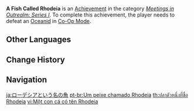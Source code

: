 {{Achievement Infobox
|title        = 
|id           = 86012
|order id     = 9012
|category     = Meetings in Outrealm: Series I
|description  = Defeat an [[Oceanid]] in [[Co-Op Mode]].
|requirements = 
|primogems    = 10
|tracking     = 
|topic        = Oceanid; Co-Op Mode
}}
'''A Fish Called Rhodeia''' is an [[Achievement]] in the category ''[[Meetings in Outrealm: Series I]]''. To complete this achievement, the player needs to defeat an [[Oceanid]] in [[Co-Op Mode]].
<!--
==Trivia==

==Video Guides==
{{EVT
|video1   = 
|caption1 = 
}}
-->
==Other Languages==
{{Other Languages
|en      = A Fish Called Rhodeia
|zhs     = 一条名叫洛蒂娅的鱼
|zhs_rm  = Yì Tiáo Míngjiào Luòdìyà de Yú
|zht     = 一條名叫洛蒂婭的魚
|zht_rm  = Yì Tiáo Míngjiào Luòdìyà de Yú
|zh_tl   = 
|ja      = ローデシアという名の魚
|ja_rm   = Roodeshia to Iu Na no Sakana
|ja_tl   = 
|ko      = //로데이아//라는 물고기 한 마리
|ko_tl   = A Fish Called Rhodeia
|es      = Un pez llamado Rhodeia
|es_tl   = A Fish Named Rhodeia
|fr      = Un poisson nommé Rhodeia
|fr_tl   = A Fish Called Rhodeia
|ru      = Рыба по имени Родия
|ru_tl   = A Fish Called Rhodeia
|th      = ปลาตัวหนึ่งที่ชื่อ Rhodeia
|th_rm   = Pla Tua Nueng thi Chue Rhodeia
|th_tl   = 
|vi      = Một con cá có tên Rhodeia
|vi_tl   = 
|de      = Ein Fisch namens Rhodeia
|de_tl   = A Fish Called Rhodeia
|id      = Seekor Ikan Bernama Rhodeia
|id_tl   = A Fish Called Rhodeia
|pt      = Um peixe chamado Rhodeia
|pt_tl   = 
|tr      = Rhodeia Adlı Bir Balık
|tr_tl   = 
|it      = Un pesce di nome Rhodeia
|it_tl   = 
}}

==Change History==
{{Change History|1.0}}
<!--
==References==
{{Reflist}}
-->
==Navigation==
{{Achievement Navbox|Meetings in Outrealm: Series I}}

[[ja:ローデシアという名の魚]]
[[pt-br:Um peixe chamado Rhodeia]]
[[th:ปลาตัวหนึ่งที่ชื่อ Rhodeia]]
[[vi:Một con cá có tên Rhodeia]]